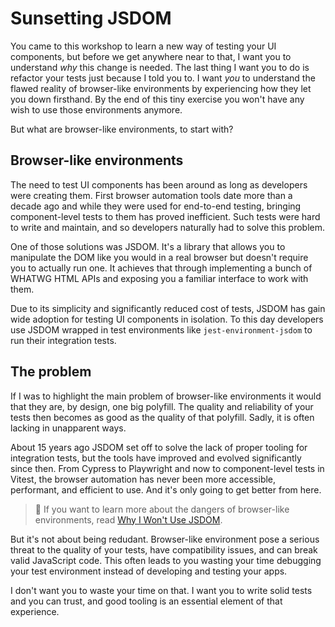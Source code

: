 # Sunsetting JSDOM

<EpicVideo url="https://www.epicweb.dev/workshops/react-component-testing-with-vitest/sunsetting-jsdom/intro-to-sunsetting-jsdom" />

You came to this workshop to learn a new way of testing your UI components, but before we get anywhere near to that, I want you to understand _why_ this change is needed. The last thing I want you to do is refactor your tests just because I told you to. I want _you_ to understand the flawed reality of browser-like environments by experiencing how they let you down firsthand. By the end of this tiny exercise you won't have any wish to use those environments anymore.

But what are browser-like environments, to start with?

## Browser-like environments

The need to test UI components has been around as long as developers were creating them. First browser automation tools date more than a decade ago and while they were used for end-to-end testing, bringing component-level tests to them has proved inefficient. Such tests were hard to write and maintain, and so developers naturally had to solve this problem.

One of those solutions was JSDOM. It's a library that allows you to manipulate the DOM like you would in a real browser but doesn't require you to actually run one. It achieves that through implementing a bunch of WHATWG HTML APIs and exposing you a familiar interface to work with them.

Due to its simplicity and significantly reduced cost of tests, JSDOM has gain wide adoption for testing UI components in isolation. To this day developers use JSDOM wrapped in test environments like `jest-environment-jsdom` to run their integration tests.

## The problem

If I was to highlight the main problem of browser-like environments it would that they are, by design, one big polyfill. The quality and reliability of your tests then becomes as good as the quality of that polyfill. Sadly, it is often lacking in unapparent ways.

About 15 years ago JSDOM set off to solve the lack of proper tooling for integration tests, but the tools have improved and evolved significantly since then. From Cypress to Playwright and now to component-level tests in Vitest, the browser automation has never been more accessible, performant, and efficient to use. And it's only going to get better from here.

> 📜 If you want to learn more about the dangers of browser-like environments, read [Why I Won't Use JSDOM](https://www.epicweb.dev/why-i-won-t-use-jsdom).

But it's not about being redudant. Browser-like environment pose a serious threat to the quality of your tests, have compatibility issues, and can break valid JavaScript code. This often leads to you wasting your time debugging your test environment instead of developing and testing your apps.

I don't want you to waste your time on that. I want you to write solid tests and you can trust, and good tooling is an essential element of that experience.
